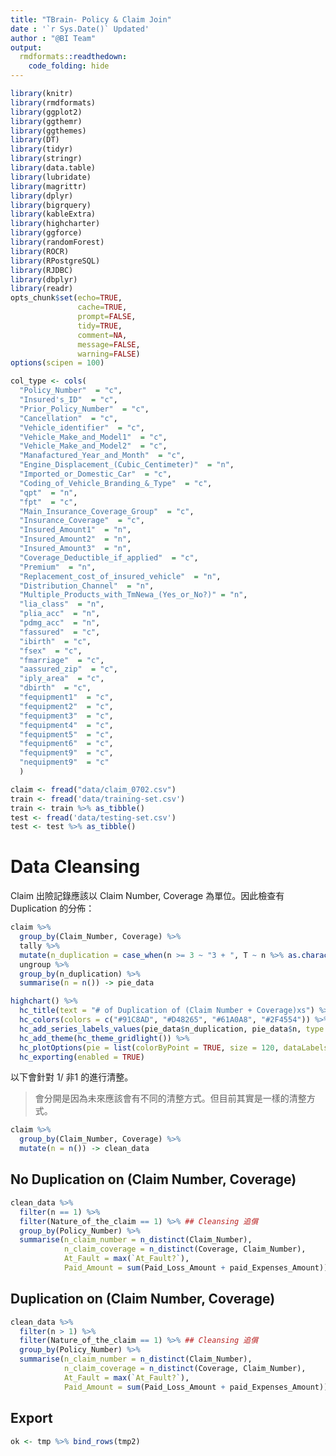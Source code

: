 ```yaml
---
title: "TBrain- Policy & Claim Join"
date : '`r Sys.Date()` Updated'
author : "@BI Team"
output:
  rmdformats::readthedown:
    code_folding: hide
---
```


```r
library(knitr)
library(rmdformats)
library(ggplot2)
library(ggthemr)
library(ggthemes)
library(DT)
library(tidyr)
library(stringr)
library(data.table)
library(lubridate)
library(magrittr)
library(dplyr)
library(bigrquery)
library(kableExtra)
library(highcharter)
library(ggforce)
library(randomForest)
library(ROCR)
library(RPostgreSQL)
library(RJDBC)
library(dbplyr)
library(readr)
opts_chunk$set(echo=TRUE,
               cache=TRUE,
               prompt=FALSE,
               tidy=TRUE,
               comment=NA,
               message=FALSE,
               warning=FALSE)
options(scipen = 100)
```

```r
col_type <- cols(
  "Policy_Number"  = "c",
  "Insured's_ID"  = "c",
  "Prior_Policy_Number"  = "c",
  "Cancellation"  = "c",
  "Vehicle_identifier"  = "c",
  "Vehicle_Make_and_Model1"  = "c",
  "Vehicle_Make_and_Model2"  = "c",
  "Manafactured_Year_and_Month"  = "c",
  "Engine_Displacement_(Cubic_Centimeter)"  = "n",
  "Imported_or_Domestic_Car"  = "c",
  "Coding_of_Vehicle_Branding_&_Type"  = "c",
  "qpt"  = "n",
  "fpt"  = "c",
  "Main_Insurance_Coverage_Group"  = "c",
  "Insurance_Coverage"  = "c",
  "Insured_Amount1"  = "n",
  "Insured_Amount2"  = "n",
  "Insured_Amount3"  = "n",
  "Coverage_Deductible_if_applied"  = "c",
  "Premium"  = "n",
  "Replacement_cost_of_insured_vehicle"  = "n",
  "Distribution_Channel"  = "n",
  "Multiple_Products_with_TmNewa_(Yes_or_No?)" = "n",
  "lia_class"  = "n",
  "plia_acc"  = "n",
  "pdmg_acc"  = "n",
  "fassured"  = "c",
  "ibirth"  = "c",
  "fsex"  = "c",
  "fmarriage"  = "c",
  "aassured_zip"  = "c",
  "iply_area"  = "c",
  "dbirth"  = "c",
  "fequipment1"  = "c",
  "fequipment2"  = "c",
  "fequipment3"  = "c",
  "fequipment4"  = "c",
  "fequipment5"  = "c",
  "fequipment6"  = "c",
  "fequipment9"  = "c",
  "nequipment9"  = "c"
  )
```

```r
claim <- fread("data/claim_0702.csv")
train <- fread('data/training-set.csv')
train <- train %>% as_tibble()
test <- fread('data/testing-set.csv')
test <- test %>% as_tibble()
```

# Data Cleansing

Claim 出險記錄應該以 Claim Number, Coverage 為單位。因此檢查有 Duplication 的分佈：

```r
claim %>% 
  group_by(Claim_Number, Coverage) %>% 
  tally %>% 
  mutate(n_duplication = case_when(n >= 3 ~ "3 + ", T ~ n %>% as.character())) %>% 
  ungroup %>% 
  group_by(n_duplication) %>% 
  summarise(n = n()) -> pie_data

highchart() %>%
  hc_title(text = "# of Duplication of (Claim Number + Coverage)xs") %>%
  hc_colors(colors = c("#91C8AD", "#D48265", "#61A0A8", "#2F4554")) %>% 
  hc_add_series_labels_values(pie_data$n_duplication, pie_data$n, type = "pie",  size = '100%', innerSize = "60%") %>%
  hc_add_theme(hc_theme_gridlight()) %>%
  hc_plotOptions(pie = list(colorByPoint = TRUE, size = 120, dataLabels = list(enabled = FALSE), showInLegend = TRUE)) %>% 
  hc_exporting(enabled = TRUE)
```

以下會針對 1/ 非1 的進行清整。

> 會分開是因為未來應該會有不同的清整方式。但目前其實是一樣的清整方式。

```r
claim %>% 
  group_by(Claim_Number, Coverage) %>% 
  mutate(n = n()) -> clean_data
```

## No Duplication on (Claim Number, Coverage)

```r
clean_data %>% 
  filter(n == 1) %>% 
  filter(Nature_of_the_claim == 1) %>% ## Cleansing 追償
  group_by(Policy_Number) %>% 
  summarise(n_claim_number = n_distinct(Claim_Number),
            n_claim_coverage = n_distinct(Coverage, Claim_Number), 
            At_Fault = max(`At_Fault?`), 
            Paid_Amount = sum(Paid_Loss_Amount + paid_Expenses_Amount)) -> tmp
```

## Duplication on (Claim Number, Coverage)

```r
clean_data %>% 
  filter(n > 1) %>% 
  filter(Nature_of_the_claim == 1) %>% ## Cleansing 追償
  group_by(Policy_Number) %>% 
  summarise(n_claim_number = n_distinct(Claim_Number),
            n_claim_coverage = n_distinct(Coverage, Claim_Number), 
            At_Fault = max(`At_Fault?`), 
            Paid_Amount = sum(Paid_Loss_Amount + paid_Expenses_Amount)) -> tmp2
```

## Export 

```r
ok <- tmp %>% bind_rows(tmp2)
```

